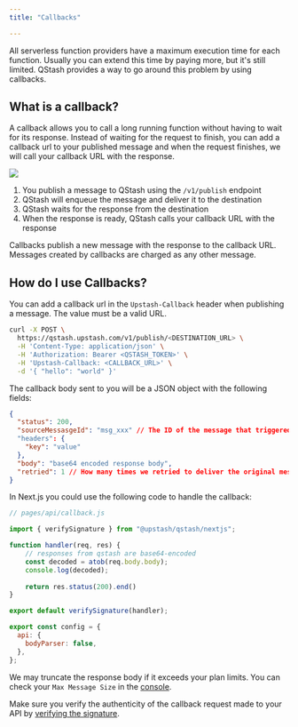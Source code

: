 ```yaml
---
title: "Callbacks"

---
```


All serverless function providers have a maximum execution time for each function. Usually you can extend this time by paying more, but it's still limited. QStash provides a way to go around this problem by using callbacks.


## What is a callback?

A callback allows you to call a long running function without having to wait for its response. Instead of waiting for the request to finish, you can add a callback url to your published message and when the request finishes, we will call your callback URL with the response.


![](/img/qstash/callbacks.png)

1. You publish a message to QStash using the `/v1/publish` endpoint
2. QStash will enqueue the message and deliver it to the destination
3. QStash waits for the response from the destination
4. When the response is ready, QStash calls your callback URL with the response

Callbacks publish a new message with the response to the callback URL. Messages created by callbacks are charged as any other message.

## How do I use Callbacks?

You can add a callback url in the `Upstash-Callback` header when publishing a message. The value must be a valid URL.

```bash
curl -X POST \
  https://qstash.upstash.com/v1/publish/<DESTINATION_URL> \
  -H 'Content-Type: application/json' \
  -H 'Authorization: Bearer <QSTASH_TOKEN>' \
  -H 'Upstash-Callback: <CALLBACK_URL>' \
  -d '{ "hello": "world" }'
```

The callback body sent to you will be a JSON object with the following fields:
```json
{
  "status": 200,
  "sourceMessasgeId": "msg_xxx" // The ID of the message that triggered the callback
  "headers": {
    "key": "value"
  },
  "body": "base64 encoded response body",
  "retried": 1 // How many times we retried to deliver the original message
}
```

In Next.js you could use the following code to handle the callback:

```js
// pages/api/callback.js

import { verifySignature } from "@upstash/qstash/nextjs";

function handler(req, res) {
	// responses from qstash are base64-encoded
	const decoded = atob(req.body.body);
	console.log(decoded);
	
	return res.status(200).end()
}

export default verifySignature(handler);

export const config = {
  api: {
    bodyParser: false,
  },
};

 ```


We may truncate the response body if it exceeds your plan limits. You can check your `Max Message Size` in the [console](https://console.upstash.com/qstash?tab=details).

Make sure you verify the authenticity of the callback request made to your API by [verifying the signature](/qstash/features/security/#request-signing-optional).

